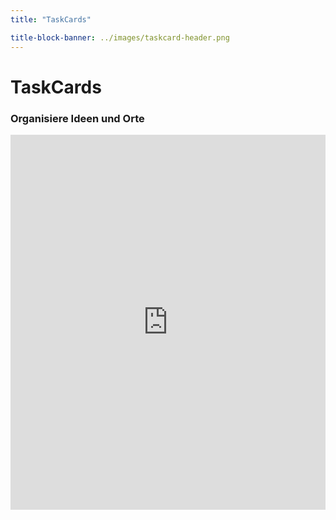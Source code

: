 ```yaml
---
title: "TaskCards"

title-block-banner: ../images/taskcard-header.png
---
```


# TaskCards
### Organisiere Ideen und Orte

<iframe src="https://www.taskcards.de/#/board/44206f9d-81ba-477d-845d-7a45de75d98e?token=d426fed9-c983-418d-bc3f-9c9b93d8d9c5" style="border:0px;width:100%;height:600px" allowfullscreen="true" webkitallowfullscreen="true" mozallowfullscreen="true"></iframe>


